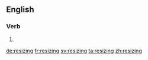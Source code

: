 ==English==

===Verb===
{{head|en}}

# {{present participle of|resize|lang=en}}

[[de:resizing]]
[[fr:resizing]]
[[sv:resizing]]
[[ta:resizing]]
[[zh:resizing]]